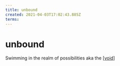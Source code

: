```yaml
---
title: unbound
created: 2021-04-03T17:02:43.885Z
terms:
---
```


# unbound

Swimming in the realm of possibilities aka the [[void]]

[//begin]: # 'Autogenerated link references for markdown compatibility'
[void]: void 'void'
[//end]: # 'Autogenerated link references'
